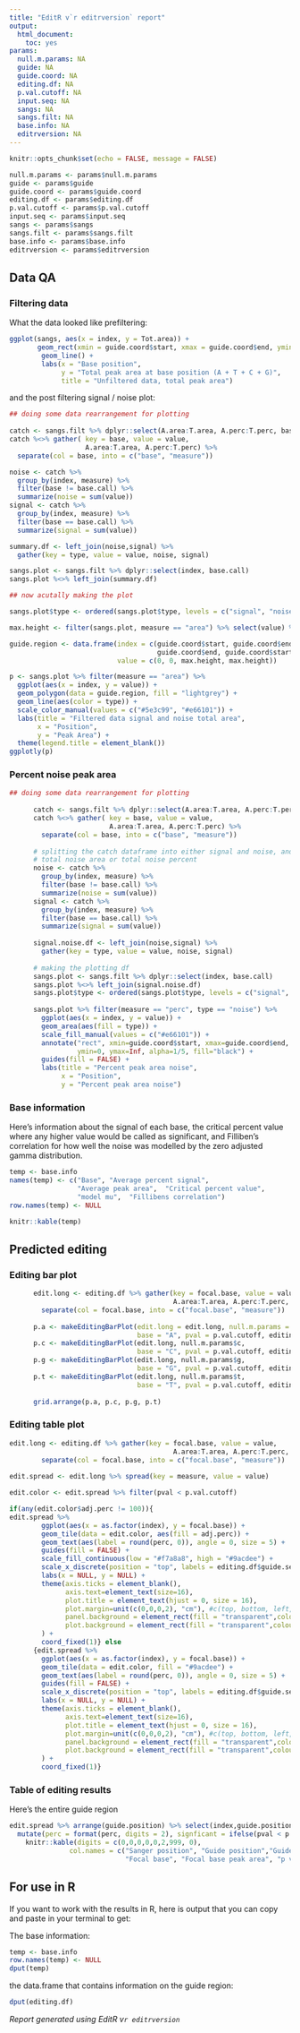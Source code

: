 ```yaml
---
title: "EditR v`r editrversion` report"
output: 
  html_document: 
    toc: yes
params:
  null.m.params: NA
  guide: NA
  guide.coord: NA
  editing.df: NA
  p.val.cutoff: NA
  input.seq: NA
  sangs: NA
  sangs.filt: NA
  base.info: NA
  editrversion: NA
---
```


```r
knitr::opts_chunk$set(echo = FALSE, message = FALSE)
```


```r
null.m.params <- params$null.m.params
guide <- params$guide
guide.coord <- params$guide.coord
editing.df <- params$editing.df
p.val.cutoff <- params$p.val.cutoff
input.seq <- params$input.seq
sangs <- params$sangs
sangs.filt <- params$sangs.filt
base.info <- params$base.info
editrversion <- params$editrversion
```



## Data QA

### Filtering data

What the data looked like prefiltering:

```r
ggplot(sangs, aes(x = index, y = Tot.area)) +
       geom_rect(xmin = guide.coord$start, xmax = guide.coord$end, ymin = 0, ymax = Inf, fill = "lightgrey") +
        geom_line() +
        labs(x = "Base position",
             y = "Total peak area at base position (A + T + C + G)",
             title = "Unfiltered data, total peak area")
```


and the post filtering signal / noise plot:

```r
## doing some data rearrangement for plotting
      
catch <- sangs.filt %>% dplyr::select(A.area:T.area, A.perc:T.perc, base.call, index)
catch %<>% gather( key = base, value = value,
                   A.area:T.area, A.perc:T.perc) %>%
  separate(col = base, into = c("base", "measure"))

noise <- catch %>% 
  group_by(index, measure) %>% 
  filter(base != base.call) %>%
  summarize(noise = sum(value))
signal <- catch %>%
  group_by(index, measure) %>%
  filter(base == base.call) %>% 
  summarize(signal = sum(value))

summary.df <- left_join(noise,signal) %>%
  gather(key = type, value = value, noise, signal)

sangs.plot <- sangs.filt %>% dplyr::select(index, base.call) 
sangs.plot %<>% left_join(summary.df)

## now acutally making the plot

sangs.plot$type <- ordered(sangs.plot$type, levels = c("signal", "noise"))

max.height <- filter(sangs.plot, measure == "area") %>% select(value) %>% max

guide.region <- data.frame(index = c(guide.coord$start, guide.coord$end,
                                     guide.coord$end, guide.coord$start), 
                           value = c(0, 0, max.height, max.height))

p <- sangs.plot %>% filter(measure == "area") %>%
  ggplot(aes(x = index, y = value)) +
  geom_polygon(data = guide.region, fill = "lightgrey") +
  geom_line(aes(color = type)) +
  scale_color_manual(values = c("#5e3c99", "#e66101")) +  
  labs(title = "Filtered data signal and noise total area",
       x = "Position",
       y = "Peak Area") + 
  theme(legend.title = element_blank())
ggplotly(p)
```


### Percent noise peak area

```r
## doing some data rearrangement for plotting
      
      catch <- sangs.filt %>% dplyr::select(A.area:T.area, A.perc:T.perc, base.call, index)
      catch %<>% gather( key = base, value = value,
                         A.area:T.area, A.perc:T.perc) %>%
        separate(col = base, into = c("base", "measure"))
      
      # splitting the catch dataframe into either signal and noise, and calculating the 
      # total noise area or total noise percent
      noise <- catch %>% 
        group_by(index, measure) %>% 
        filter(base != base.call) %>%
        summarize(noise = sum(value))
      signal <- catch %>%
        group_by(index, measure) %>%
        filter(base == base.call) %>% 
        summarize(signal = sum(value))
      
      signal.noise.df <- left_join(noise,signal) %>%
        gather(key = type, value = value, noise, signal)
      
      # making the plotting df
      sangs.plot <- sangs.filt %>% dplyr::select(index, base.call) 
      sangs.plot %<>% left_join(signal.noise.df)
      sangs.plot$type <- ordered(sangs.plot$type, levels = c("signal", "noise"))
      
      sangs.plot %>% filter(measure == "perc", type == "noise") %>%
        ggplot(aes(x = index, y = value)) +
        geom_area(aes(fill = type)) +
        scale_fill_manual(values = c("#e66101")) + 
        annotate("rect", xmin=guide.coord$start, xmax=guide.coord$end,
                 ymin=0, ymax=Inf, alpha=1/5, fill="black") +
        guides(fill = FALSE) + 
        labs(title = "Percent peak area noise",
             x = "Position",
             y = "Percent peak area noise")
```


### Base information

Here's information about the signal of each base, the critical percent value where any higher value would be called as significant, and Filliben's correlation for how well the noise was modelled by the zero adjusted gamma distribution. 

```r
temp <- base.info
names(temp) <- c("Base", "Average percent signal", 
                 "Average peak area",  "Critical percent value",
                 "model mu",  "Fillibens correlation")
row.names(temp) <- NULL

knitr::kable(temp)
```


## Predicted editing 


### Editing bar plot

```r
      edit.long <- editing.df %>% gather(key = focal.base, value = value, 
                                         A.area:T.area, A.perc:T.perc, T.pval:A.pval) %>%
        separate(col = focal.base, into = c("focal.base", "measure"))
      
      p.a <- makeEditingBarPlot(edit.long = edit.long, null.m.params = null.m.params$a,
                                base = "A", pval = p.val.cutoff, editing.df)
      p.c <- makeEditingBarPlot(edit.long, null.m.params$c,
                                base = "C", pval = p.val.cutoff, editing.df)
      p.g <- makeEditingBarPlot(edit.long, null.m.params$g,
                                base = "G", pval = p.val.cutoff, editing.df)
      p.t <- makeEditingBarPlot(edit.long, null.m.params$t,
                                base = "T", pval = p.val.cutoff, editing.df)
      
      grid.arrange(p.a, p.c, p.g, p.t)
```

### Editing table plot

```r
edit.long <- editing.df %>% gather(key = focal.base, value = value, 
                                         A.area:T.area, A.perc:T.perc, T.pval:A.pval) %>%
        separate(col = focal.base, into = c("focal.base", "measure"))
      
edit.spread <- edit.long %>% spread(key = measure, value = value)

edit.color <- edit.spread %>% filter(pval < p.val.cutoff)

if(any(edit.color$adj.perc != 100)){
edit.spread %>%
        ggplot(aes(x = as.factor(index), y = focal.base)) + 
        geom_tile(data = edit.color, aes(fill = adj.perc)) + 
        geom_text(aes(label = round(perc, 0)), angle = 0, size = 5) +   
        guides(fill = FALSE) + 
        scale_fill_continuous(low = "#f7a8a8", high = "#9acdee") + 
        scale_x_discrete(position = "top", labels = editing.df$guide.seq) + 
        labs(x = NULL, y = NULL) + 
        theme(axis.ticks = element_blank(),
              axis.text=element_text(size=16),
              plot.title = element_text(hjust = 0, size = 16),
              plot.margin=unit(c(0,0,0,2), "cm"), #c(top, bottom, left, right)
              panel.background = element_rect(fill = "transparent",colour = NA), # or theme_blank()
              plot.background = element_rect(fill = "transparent",colour = NA)
        ) +
        coord_fixed(1)} else
      {edit.spread %>%
        ggplot(aes(x = as.factor(index), y = focal.base)) + 
        geom_tile(data = edit.color, fill = "#9acdee") + 
        geom_text(aes(label = round(perc, 0)), angle = 0, size = 5) +   
        guides(fill = FALSE) + 
        scale_x_discrete(position = "top", labels = editing.df$guide.seq) + 
        labs(x = NULL, y = NULL) + 
        theme(axis.ticks = element_blank(),
              axis.text=element_text(size=16),
              plot.title = element_text(hjust = 0, size = 16),
              plot.margin=unit(c(0,0,0,2), "cm"), #c(top, bottom, left, right)
              panel.background = element_rect(fill = "transparent",colour = NA), # or theme_blank()
              plot.background = element_rect(fill = "transparent",colour = NA)
        ) +
        coord_fixed(1)}
```


### Table of editing results

<!-- Here are just the positions that showed editing: -->

<!-- ```{r} -->
<!-- options(scipen=999) -->
<!-- edit.spread %>% filter(pval < p.val.cutoff, focal.base != guide.seq) %>% -->
<!--   select(index, guide.position, guide.seq, base.call, focal.base, area, perc, pval) %>%  -->
<!--   knitr::kable(digits = c(0,0,0,0,0,2,999), -->
<!--                col.names = c("Sanger position", "Guide position","Guide sequence", "Sanger base call", -->
<!--                              "Focal base", "Focal base peak area", -->
<!--                              "Focal base percent area", "p value")) -->
<!-- ``` -->

Here's the entire guide region

```r
edit.spread %>% arrange(guide.position) %>% select(index,guide.position, guide.seq, base.call, focal.base, perc, pval) %>% 
  mutate(perc = format(perc, digits = 2), signficant = ifelse(pval < p.val.cutoff, yes = "*", no = "")) %>%
    knitr::kable(digits = c(0,0,0,0,0,2,999, 0),
               col.names = c("Sanger position", "Guide position","Guide sequence", "Sanger base call",
                             "Focal base", "Focal base peak area", "p value", ""))
```





## For use in R

If you want to work with the results in R, here is output that you can copy and paste in your terminal to get:

The base information: 

```r
temp <- base.info
row.names(temp) <- NULL
dput(temp)
```

the data.frame that contains information on the guide region:

```r
dput(editing.df)
```



*Report generated using EditR v`r editrversion`*
